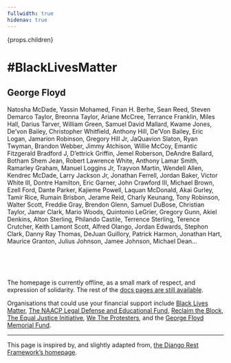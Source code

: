 ```yaml
---
fullwidth: true
hidenav: true
---
```


  <div
    style={{
      backgroundColor: 'black',
      color: 'white',
      padding: 32,
      fontWeight: 'bold',
      fontSize: '2em',
    }}>
    {props.children}
  </div>

# #BlackLivesMatter

## George Floyd

Natosha McDade, Yassin Mohamed, Finan H. Berhe, Sean Reed, Steven Demarco Taylor,
Breonna Taylor, Ariane McCree, Terrance Franklin, Miles Hall, Darius Tarver,
William Green, Samuel David Mallard, Kwame Jones, De’von Bailey, Christopher Whitfield,
Anthony Hill, De’Von Bailey, Eric Logan, Jamarion Robinson, Gregory Hill Jr,
JaQuavion Slaton, Ryan Twyman, Brandon Webber, Jimmy Atchison, Willie McCoy,
Emantic Fitzgerald Bradford J, D’ettrick Griffin, Jemel Roberson, DeAndre Ballard,
Botham Shem Jean, Robert Lawrence White, Anthony Lamar Smith, Ramarley Graham,
Manuel Loggins Jr, Trayvon Martin, Wendell Allen, Kendrec McDade, Larry Jackson Jr,
Jonathan Ferrell, Jordan Baker, Victor White III, Dontre Hamilton, Eric Garner,
John Crawford III, Michael Brown, Ezell Ford, Dante Parker, Kajieme Powell,
Laquan McDonald, Akai Gurley, Tamir Rice, Rumain Brisbon, Jerame Reid, Charly Keunang,
Tony Robinson, Walter Scott, Freddie Gray, Brendon Glenn, Samuel DuBose, Christian Taylor,
Jamar Clark, Mario Woods, Quintonio LeGrier, Gregory Gunn, Akiel Denkins, Alton Sterling,
Philando Castile, Terrence Sterling, Terence Crutcher, Keith Lamont Scott, Alfred Olango,
Jordan Edwards, Stephon Clark, Danny Ray Thomas, DeJuan Guillory, Patrick Harmon,
Jonathan Hart, Maurice Granton, Julius Johnson, Jamee Johnson, Michael Dean...

<br />
<br />
<br />

The homepage is currently offline, as a small mark of respect, and expression of solidarity.
The rest of the [docs pages are still available](/home).

Organisations that could use your financial support include
[Black Lives Matter](https://blacklivesmatter.com),
[The NAACP Legal Defense and Educational Fund](https://www.naacpldf.org),
[Reclaim the Block](https://www.reclaimtheblock.org),
[The Equal Justice Initiative](https://eji.org),
[We The Protesters](https://www.wetheprotesters.org),
and the
[George Floyd Memorial Fund](https://www.gofundme.com/f/georgefloyd).


---

This page is inspired by, and slightly adapted from, [the Django Rest Framework’s homepage](https://www.django-rest-framework.org).
